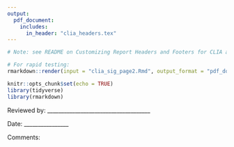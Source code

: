 ```yaml
---
output: 
  pdf_document:
    includes:
      in_header: "clia_headers.tex"
---
```


```r
# Note: see README on Customizing Report Headers and Footers for CLIA and Rendering the CLIA Signature Page Template to get information on customizing this output.

# For rapid testing:
rmarkdown::render(input = "clia_sig_page2.Rmd", output_format = "pdf_document"))
```

```r
knitr::opts_chunk$set(echo = TRUE)
library(tidyverse)
library(rmarkdown)
```
Reviewed by: _____________________________________   

Date: ________________  

Comments:  
